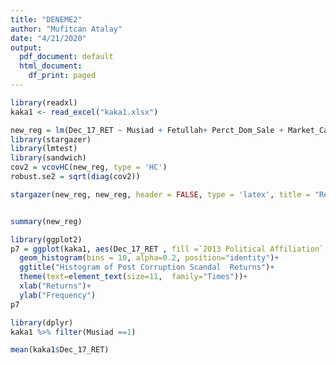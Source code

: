 ```yaml
---
title: "DENEME2"
author: "Mufitcan Atalay"
date: "4/21/2020"
output:
  pdf_document: default
  html_document:
    df_print: paged
---
```


```r
library(readxl)
kaka1 <- read_excel("kaka1.xlsx")

new_reg = lm(Dec_17_RET ~ Musiad + Fetullah+ Perct_Dom_Sale + Market_Cap + Debt_Perct +Price_Vol+ F_Own_Dummy + Industry, data = kaka1)
library(stargazer)
library(lmtest)
library(sandwich)
cov2 = vcovHC(new_reg, type = 'HC')
robust.se2 = sqrt(diag(cov2))

stargazer(new_reg, new_reg, header = FALSE, type = 'latex', title = "Regression Results for Post Corruption Scandal", se = list(NULL, robust.se2), column.labels = c("Simple", "Robust"), no.space = TRUE, covariate.labels = c("Government Supporter", "Pro-Fetullah", "Perct Domestic Sales", "Market Capitalization", "Perct Debt", "Price Volatility", "Strategic Foreign Partnership", "Industry: Consumer","Industry: Consumer Services", "Industry: Financials", "Industry: Healthcare", "Industry: Holding", "Industry: Industrials", "Industry: Materials", "Industry: Oil and Gas", "Industry: Tech", "Industry: Telecom","Industry: Utilities", "Intercept"), font.size = 'small')


summary(new_reg)
```

```r
library(ggplot2)
p7 = ggplot(kaka1, aes(Dec_17_RET , fill =`2013 Political Affiliation`, color = `2013 Political Affiliation`))+
  geom_histogram(bins = 10, alpha=0.2, position="identity")+
  ggtitle("Histogram of Post Corruption Scandal  Returns")+
  theme(text=element_text(size=11,  family="Times"))+
  xlab("Returns")+
  ylab("Frequency")
p7
```


```r
library(dplyr)
kaka1 %>% filter(Musiad ==1) 

mean(kaka1$Dec_17_RET)
```